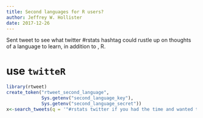 ```yaml
---
title: Second languages for R users?
author: Jeffrey W. Hollister
date: 2017-12-26
---
```


Sent tweet to see what twitter #rstats hashtag could rustle up on thoughts of a language to learn, in addition to , R.

# use `twitteR`

```r
library(rtweet)
create_token("rtweet_second_language", 
             Sys.getenv("second_language_key"),
             Sys.getenv("second_language_secret"))
x<-search_tweets(q = '"#rstats twitter if you had the time and wanted to learn another language what language would you choose and why?"', include_rts = FALSE)
```
